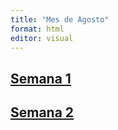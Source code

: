 ```yaml
---
title: "Mes de Agosto"
format: html
editor: visual
---
```


## [Semana 1](Semana_1_mes_2.qmd)
## [Semana 2](Sem2.qmd)